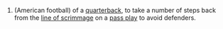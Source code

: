 {{English}}
{{verb-in}}
#(American football) of a [[quarterback]], to take a number of steps back from the [[line of scrimmage]] on a [[pass play]] to avoid defenders.